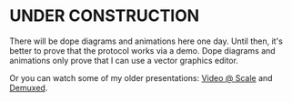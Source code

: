 # UNDER CONSTRUCTION

There will be dope diagrams and animations here one day. Until then, it's better to prove that the
protocol works via a demo. Dope diagrams and animations only prove that I can use a vector graphics
editor.

Or you can watch some of my older presentations:
[Video @ Scale](https://www.youtube.com/watch?v=PncdrMPVaNc) and
[Demuxed](https://www.youtube.com/watch?v=hG0nmy3Otg4).
